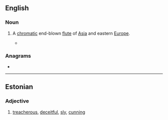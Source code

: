 ==English==
{{wikipedia}}

===Noun===
{{en-noun}}

# {{lb|en|musical instrument}} A [[chromatic]] end-blown [[flute]] of [[Asia]] and eastern [[Europe]].
#* {{quote-journal|lang=en|date=July 27, 2007|author=The New York Times|title=Jazz Listings|work=New York Times|url=http://www.nytimes.com/2007/07/27/arts/music/27jazz.html
|passage=MATT DARRIAU’S PARADOX TRIO (Thursday) In addition to Mr. Darriau  on clarinet and saxophones as well as '''kaval''' (an end-blown flute) and gaida (a kind of bagpipe)  this exuberant Bulgarian-improv band features Brad Shepik’s guitars, Rufus Cappadocia’s cello and Seido Salifoski’s hand drums.}}

===Anagrams===
* {{anagrams|en|a=aaklv|Valka}}

----

==Estonian==

===Adjective===
{{et-adj|kavala|kavalat}}

# [[treacherous]], [[deceitful]], [[sly]], [[cunning]]